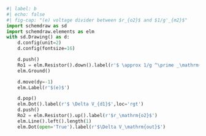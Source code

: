 ```python
#| label: b
#| echo: false
#| fig-cap: "(e) voltage divider between $r_{o2}$ and $1/g'_{m2}$"
import schemdraw as sd
import schemdraw.elements as elm
with sd.Drawing() as d:
    d.config(unit=2)
    d.config(fontsize=16)

    d.push()
    Ro1 = elm.Resistor().down().label(r'$ \approx 1/g ^\prime _\mathrm{m2}$')
    elm.Ground()

    d.move(dy=-1)
    elm.Label(r'$(e)$')

    d.pop()
    elm.Dot().label(r'$ \Delta V_{d1}$',loc='rgt')
    d.push()
    Ro2 = elm.Resistor().up().label(r'$r_\mathrm{o2}$')
    elm.Line().left().length(1)
    elm.Dot(open='True').label(r'$\Delta V_\mathrm{out}$')
```
